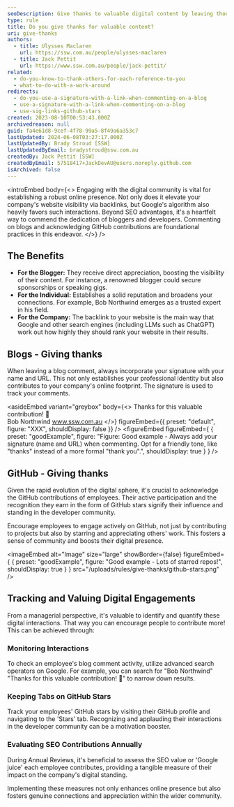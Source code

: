 ```yaml
---
seoDescription: Give thanks to valuable digital content by leaving thoughtful comments and acknowledging GitHub contributions, boosting online presence, reputation, and connections.
type: rule
title: Do you give thanks for valuable content?
uri: give-thanks
authors:
  - title: Ulysses Maclaren
    url: https://ssw.com.au/people/ulysses-maclaren
  - title: Jack Pettit
    url: https://www.ssw.com.au/people/jack-pettit/
related:
  - do-you-know-to-thank-others-for-each-reference-to-you
  - what-to-do-with-a-work-around
redirects:
  - do-you-use-a-signature-with-a-link-when-commenting-on-a-blog
  - use-a-signature-with-a-link-when-commenting-on-a-blog
  - use-sig-links-github-stars
created: 2023-08-10T00:53:43.000Z
archivedreason: null
guid: fa4e61d8-9cef-4f78-99a5-8f49a6a353c7
lastUpdated: 2024-06-08T03:27:17.000Z
lastUpdatedBy: Brady Stroud [SSW]
lastUpdatedByEmail: bradystroud@ssw.com.au
createdBy: Jack Pettit [SSW]
createdByEmail: 57518417+JackDevAU@users.noreply.github.com
isArchived: false
---
```


<introEmbed
  body={<>
Engaging with the digital community is vital for establishing a robust online presence. Not only does it elevate your company's website visibility via backlinks, but Google's algorithm also heavily favors such interactions. Beyond SEO advantages, it's a heartfelt way to commend the dedication of bloggers and developers. Commenting on blogs and acknowledging GitHub contributions are foundational practices in this endeavor.
  </>}
/>
## The Benefits

- **For the Blogger:** They receive direct appreciation, boosting the visibility of their content. For instance, a renowned blogger could secure sponsorships or speaking gigs.
- **For the Individual:** Establishes a solid reputation and broadens your connections. For example, Bob Northwind emerges as a trusted expert in his field.
- **For the Company:** The backlink to your website is the main way that Google and other search engines (including LLMs such as ChatGPT) work out how highly they should rank your website in their results.

## Blogs - Giving thanks

When leaving a blog comment, always incorporate your signature with your name and URL. This not only establishes your professional identity but also contributes to your company's online footprint. The signature is used to track your comments.


<asideEmbed
  variant="greybox"
  body={<>
    Thanks for this valuable contribution! 👏\
Bob Northwind www.ssw.com.au
  </>}
  figureEmbed={{
    preset: "default",
    figure: "XXX",
    shouldDisplay: false
  }}
/>
<figureEmbed figureEmbed={ {
  preset: "goodExample",
  figure: "Figure: Good example - Always add your signature (name and URL) when commenting. Opt for a friendly tone, like \"thanks\" instead of a more formal \"thank you\".",
  shouldDisplay: true
} } />


## GitHub - Giving thanks

Given the rapid evolution of the digital sphere, it's crucial to acknowledge the GitHub contributions of employees. Their active participation and the recognition they earn in the form of GitHub stars signify their influence and standing in the developer community.

Encourage employees to engage actively on GitHub, not just by contributing to projects but also by starring and appreciating others' work. This fosters a sense of community and boosts their digital presence.

<imageEmbed
  alt="Image"
  size="large"
  showBorder={false}
  figureEmbed={ {
    preset: "goodExample",
    figure: "Good example - Lots of starred repos!",
    shouldDisplay: true
  } }
  src="/uploads/rules/give-thanks/github-stars.png"
/>


## Tracking and Valuing Digital Engagements

From a managerial perspective, it's valuable to identify and quantify these digital interactions. That way you can encourage people to contribute more! This can be achieved through:

### Monitoring Interactions

To check an employee's blog comment activity, utilize advanced search operators on Google. For example, you can search for "Bob Northwind" "Thanks for this valuable contribution! 👏" to narrow down results.

### Keeping Tabs on GitHub Stars

Track your employees' GitHub stars by visiting their GitHub profile and navigating to the 'Stars' tab. Recognizing and applauding their interactions in the developer community can be a motivation booster.

### Evaluating SEO Contributions Annually

During Annual Reviews, it's beneficial to assess the SEO value or 'Google juice' each employee contributes, providing a tangible measure of their impact on the company's digital standing.

Implementing these measures not only enhances online presence but also fosters genuine connections and appreciation within the wider community.
